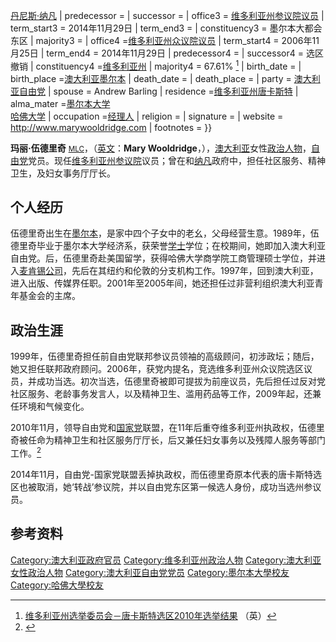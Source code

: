{{noteTA
|1=zh:澳大利亞;zh-hant:澳洲;zh-hans:澳大利亚;zh-cn:澳大利亚;zh-tw:澳洲;zh-hk:澳洲;zh-mo:澳洲;
|2=zh:澳大利亚;zh-hant:澳洲;zh-hans:澳大利亚;zh-cn:澳大利亚;zh-tw:澳洲;zh-hk:澳洲;zh-mo:澳洲;
}}
{{Infobox Politician
| name          = 玛丽·路易斯·纽林·伍德里奇
| original_name = Mary Louise Newling Wooldridge
| honorific-suffix = [[香港特別行政區立法會|MLC]]
| image  = Mary + Dog.jpg
| caption  = 
| small_image   = 
| office       = [[维多利亚州|维多利亚州]]社区服务厅厅长 
| term_start   = 2010年12月
| term_end     = 2014年11月
| leader       = {{link-en|泰德·百鲁|Ted Baillieu}}{{→}}[[丹尼斯·纳凡|丹尼斯·纳凡]]
| predecessor  = {{link-en|Lisa Neville|Lisa Neville}}
| successor    =
| office3        = [[维多利亚州|维多利亚州]][[参议院|参议院]][[议员|议员]] 
| term_start3    = 2014年11月29日
| term_end3      =
| constituency3 = 墨尔本大都会东区
| majority3     = 
| office4       =[[维多利亚州|维多利亚州]][[众议院|众议院]][[议员|议员]] 
| term_start4   = 2006年11月25日
| term_end4     = 2014年11月29日
| predecessor4  ={{link-en|Victor Perton|Victor Perton}}
| successor4    = 选区撤销 
| constituency4 =[[维多利亚州|维多利亚州]]{{link-en|唐卡斯特选区|Electoral district of Doncaster|唐卡斯特}}
| majority4     = 67.61% <ref>[http://www.vec.vic.gov.au/Results/state2010resultDoncasterDistrict.html 维多利亚州选举委员会－唐卡斯特选区2010年选举结果] {{Wayback|url=http://www.vec.vic.gov.au/Results/state2010resultDoncasterDistrict.html |date=20141221045515 }} （英）</ref>
| birth_date    ={{birth date and age|1967|7|29}} 
| birth_place   =[[澳大利亚|澳大利亚]][[墨尔本|墨尔本]]
| death_date    = 
| death_place   = 
| party         = [[澳大利亚自由党|澳大利亚自由党]]
| spouse     = Andrew Barling
| residence     =[[维多利亚州|维多利亚州]][[唐卡斯特_(维多利亚州)|唐卡斯特]]
| alma_mater    =[[墨尔本大学|墨尔本大学]]<br>[[哈佛大学|哈佛大学]]
| occupation    =[[经理人|经理人]]
| religion      =
| signature     =
| website       = http://www.marywooldridge.com
| footnotes     = 
}}

'''玛丽·伍德里奇''' <small>[[香港特別行政區立法會|MLC]]</small>，（[[英文|英文]]：'''Mary Wooldridge'''，{{bd|1967年|7月29日|}}），[[澳大利亚|澳大利亚]]女性[[政治人物|政治人物]]，[[澳大利亚自由党|自由党]]党员。现任[[维多利亚州|维多利亚州]][[参议院|参议院]]议员；曾在{{link-en|泰德·百鲁|Ted Baillieu|百鲁}}和[[丹尼斯·纳凡|纳凡]]政府中，担任社区服务、精神卫生，及妇女事务厅厅长。

== 个人经历 ==
伍德里奇出生在[[墨尔本|墨尔本]]，是家中四个子女中的老幺，父母经营生意。1989年，伍德里奇毕业于墨尔本大学经济系，获荣誉[[学士|学士]]学位；在校期间，她即加入澳大利亚自由党。后，伍德里奇赴美国留学，获得哈佛大学商学院工商管理硕士学位，并进入[[麦肯锡公司|麦肯锡公司]]，先后在其纽约和伦敦的分支机构工作。1997年，回到澳大利亚，进入出版、传媒界任职。2001年至2005年间，她还担任过非营利组织澳大利亚青年基金会的主席。

== 政治生涯 ==
1999年，伍德里奇担任前自由党联邦参议员领袖{{link-en|Nick Minchin|Nick Minchin}}的高级顾问，初涉政坛；随后，她又担任联邦政府顾问。2006年，获党内提名，竞选维多利亚州众议院{{link-en|唐卡斯特选区|Electoral district of Doncaster|唐卡斯特}}选区议员，并成功当选。初次当选，伍德里奇被即可提拔为前座议员，先后担任过反对党社区服务、老龄事务发言人，以及精神卫生、滥用药品等工作，2009年起，还兼任环境和气候变化。

2010年11月，{{link-en|泰德·百鲁|Ted Baillieu}}领导自由党和[[澳大利亚国家党|国家党]]联盟，在11年后重夺维多利亚州执政权，伍德里奇被任命为精神卫生和社区服务厅厅长，后又兼任妇女事务以及残障人服务等部门工作。<ref>{{Cite web |url=http://www.parliament.vic.gov.au/members/details/1692-hon-mary-wooldridge |title=维多利亚州议会：Hon Mary Wooldridge |accessdate=2014-11-30 |archive-date=2015-04-06 |archive-url=https://web.archive.org/web/20150406030800/http://www.parliament.vic.gov.au/members/details/1692-hon-mary-wooldridge |dead-url=no }}</ref>

2014年11月，自由党-国家党联盟丢掉执政权，而伍德里奇原本代表的唐卡斯特选区也被取消，她‘转战’参议院，并以自由党东区第一候选人身份，成功当选州参议员。

== 参考资料 ==
{{Reflist|2}}

{{DEFAULTSORT:W}}
[[Category:澳大利亚政府官员|Category:澳大利亚政府官员]]
[[Category:维多利亚州政治人物|Category:维多利亚州政治人物]]
[[Category:澳大利亚女性政治人物|Category:澳大利亚女性政治人物]]
[[Category:澳大利亚自由党党员|Category:澳大利亚自由党党员]]
[[Category:墨尔本大學校友|Category:墨尔本大學校友]]
[[Category:哈佛大學校友|Category:哈佛大學校友]]